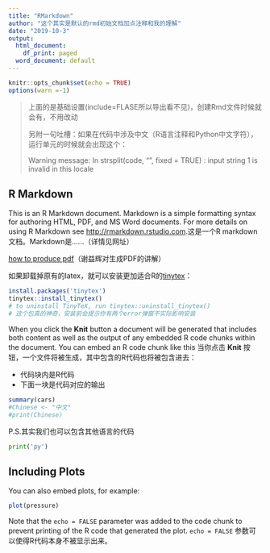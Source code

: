 ```yaml
---
title: "RMarkdown"
author: "这个其实是默认的rmd初始文档加点注释和我的理解"
date: "2019-10-3"
output:
  html_document:
    df_print: paged
  word_document: default
---
```


```r
knitr::opts_chunk$set(echo = TRUE)
options(warn =-1)
```
> 上面的是基础设置(include=FLASE所以导出看不见)，创建Rmd文件时候就会有，不用改动
>
> 另附一句吐槽：如果在代码中涉及中文（R语言注释和Python中文字符），运行单元的时候就会出现这个：
>
> Warning message:
In strsplit(code, "\n", fixed = TRUE) :
  input string 1 is invalid in this locale



## R Markdown

This is an R Markdown document. Markdown is a simple formatting syntax for authoring HTML, PDF, and MS Word documents. For more details on using R Markdown see <http://rmarkdown.rstudio.com>.这是一个R markdown文档。Markdown是……（详情见网址）

[how to produce pdf](https://bookdown.org/yihui/rmarkdown/pdf-document.html)（谢益辉对生成PDF的讲解）

如果卸载掉原有的latex，就可以安装更加适合R的[tinytex](https://yihui.name/tinytex/)：
```r
install.packages('tinytex')
tinytex::install_tinytex()
# to uninstall TinyTeX, run tinytex::uninstall_tinytex() 
# 这个包真的神奇，安装前会提示你有两个error弹窗不实际影响安装
```

When you click the **Knit** button a document will be generated that includes both content as well as the output of any embedded R code chunks within the document. You can embed an R code chunk like this
当你点击 **Knit** 按钮，一个文件将被生成，其中包含的R代码也将被包含进去：

- 代码块内是R代码
- 下面一块是代码对应的输出

```r
summary(cars)
#Chinese <- "中文"
#print(Chinese)
```

P.S.其实我们也可以包含其他语言的代码
```python
print('py')
```

## Including Plots

You can also embed plots, for example:

```r
plot(pressure)
```

Note that the `echo = FALSE` parameter was added to the code chunk to prevent printing of the R code that generated the plot. `echo = FALSE` 参数可以使得R代码本身不被显示出来。
